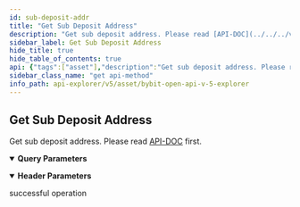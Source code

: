 ```yaml
---
id: sub-deposit-addr
title: "Get Sub Deposit Address"
description: "Get sub deposit address. Please read [API-DOC](../../../v5/asset/sub-deposit-addr#) first."
sidebar_label: Get Sub Deposit Address
hide_title: true
hide_table_of_contents: true
api: {"tags":["asset"],"description":"Get sub deposit address. Please read [API-DOC](../../../v5/asset/sub-deposit-addr#) first.","operationId":"sub-deposit-addr","parameters":[{"name":"apiKey","in":"header","description":"If not input, the default one will be used","required":false,"schema":{"type":"string"}},{"name":"secret","in":"header","description":"If not input, the default one will be used","required":false,"schema":{"type":"string"}},{"name":"coin","in":"query","description":"Coin name","required":true,"schema":{"type":"string"}},{"name":"chainType","in":"query","description":"Chain name","required":true,"schema":{"type":"string"}},{"name":"subMemberId","in":"query","description":"Sub user id","required":true,"schema":{"type":"string"}}],"responses":{"200":{"description":"successful operation"}},"method":"get","path":"/v5/asset/deposit/query-sub-member-address","servers":[{"url":"https://api-testnet.bybit.com","description":"Testnet server"}],"info":{"description":"Collection of v5 Restul API\n","version":"3.0.0","title":"Bybit Open API v5 explorer"},"postman":{"name":"Get Sub Deposit Address","description":{"content":"Get sub deposit address. Please read [API-DOC](../../../v5/asset/sub-deposit-addr#) first.","type":"text/plain"},"url":{"path":["v5","asset","deposit","query-sub-member-address"],"host":["{{baseUrl}}"],"query":[{"disabled":false,"description":{"content":"(Required) Coin name","type":"text/plain"},"key":"coin","value":""},{"disabled":false,"description":{"content":"(Required) Chain name","type":"text/plain"},"key":"chainType","value":""},{"disabled":false,"description":{"content":"(Required) Sub user id","type":"text/plain"},"key":"subMemberId","value":""}],"variable":[]},"header":[{"disabled":false,"description":{"content":"If not input, the default one will be used","type":"text/plain"},"key":"apiKey","value":""},{"disabled":false,"description":{"content":"If not input, the default one will be used","type":"text/plain"},"key":"secret","value":""}],"method":"GET"}}
sidebar_class_name: "get api-method"
info_path: api-explorer/v5/asset/bybit-open-api-v-5-explorer
---
```



## Get Sub Deposit Address



Get sub deposit address. Please read [API-DOC](../../../v5/asset/sub-deposit-addr#) first.

<details style={{"marginBottom":"1rem"}} data-collapsed={false} open={true}><summary style={{}}><strong>Query Parameters</strong></summary><div><ul><ParamsItem className={"paramsItem"} param={{"name":"coin","in":"query","description":"Coin name","required":true,"schema":{"type":"string"}}}></ParamsItem><ParamsItem className={"paramsItem"} param={{"name":"chainType","in":"query","description":"Chain name","required":true,"schema":{"type":"string"}}}></ParamsItem><ParamsItem className={"paramsItem"} param={{"name":"subMemberId","in":"query","description":"Sub user id","required":true,"schema":{"type":"string"}}}></ParamsItem></ul></div></details><details style={{"marginBottom":"1rem"}} data-collapsed={false} open={true}><summary style={{}}><strong>Header Parameters</strong></summary><div><ul><ParamsItem className={"paramsItem"} param={{"name":"apiKey","in":"header","description":"If not input, the default one will be used","required":false,"schema":{"type":"string"}}}></ParamsItem><ParamsItem className={"paramsItem"} param={{"name":"secret","in":"header","description":"If not input, the default one will be used","required":false,"schema":{"type":"string"}}}></ParamsItem></ul></div></details><div><ApiTabs><TabItem label={"200"} value={"200"}><div>

successful operation

</div><div></div></TabItem></ApiTabs></div>
      